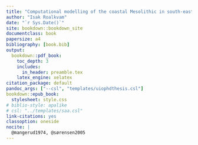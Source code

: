 ```yaml
--- 
title: "Computational modelling of the coastal Mesolithic in south-eastern Norway"
author: "Isak Roalkvam"
date: "`r Sys.Date()`"
site: bookdown::bookdown_site
documentclass: book
papersize: a4
bibliography: [book.bib]
output:
  bookdown::pdf_book:
    toc_depth: 3
    includes:
      in_header: preamble.tex
    latex_engine: xelatex
citation_package: default
pandoc_args: ["--csl", "templates/uiophdthesis.csl"]
bookdown::epub_book:
  stylesheet: style.css
# biblio-style: apalike
# csl: "../templates/saa.csl"
link-citations: yes
classoption: oneside
nocite: | 
  @mangerud1974, @sørensen2005
---
```

